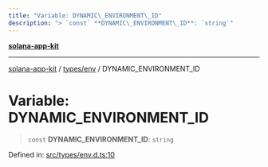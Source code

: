 ```yaml
---
title: "Variable: DYNAMIC\_ENVIRONMENT\_ID"
description: "> `const` **DYNAMIC\_ENVIRONMENT\_ID**: `string`"
---
```


[**solana-app-kit**](../../../README.mdx)

***

[solana-app-kit](../../../README.mdx) / [types/env](../README.mdx) / DYNAMIC\_ENVIRONMENT\_ID

# Variable: DYNAMIC\_ENVIRONMENT\_ID

> `const` **DYNAMIC\_ENVIRONMENT\_ID**: `string`

Defined in: [src/types/env.d.ts:10](https://github.com/SendArcade/solana-social-starter/blob/b27156124ee1831d644b1af765e8d55a2885cd4f/src/types/env.d.ts#L10)
